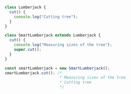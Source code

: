 ```js
class Lumberjack {
  cut() {
    console.log("Cutting tree");
  }
}

class SmartLumberjack extends Lumberjack {
  cut() {
    console.log("Measuring sizes of the tree");
    super.cut();
  }
}

const smartLumberjack = new SmartLumberjack();
smartLumberjack.cut(); /*
                        * Measuring sizes of the tree
                        * Cutting tree
                        */
```
